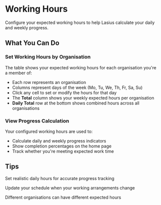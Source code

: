 # Working Hours

Configure your expected working hours to help Lasius calculate your daily and weekly progress.

## What You Can Do

### Set Working Hours by Organisation
The table shows your expected working hours for each organisation you're a member of:
- Each row represents an organisation
- Columns represent days of the week (Mo, Tu, We, Th, Fr, Sa, Su)
- Click any cell to set or modify the hours for that day
- The **Total** column shows your weekly expected hours per organisation
- **Daily Total** row at the bottom shows combined hours across all organisations

### View Progress Calculation
Your configured working hours are used to:
- Calculate daily and weekly progress indicators
- Show completion percentages on the home page
- Track whether you're meeting expected work time

## Tips

<Tip>Set realistic daily hours for accurate progress tracking</Tip>

<Tip>Update your schedule when your working arrangements change</Tip>

<Tip>Different organisations can have different expected hours</Tip>